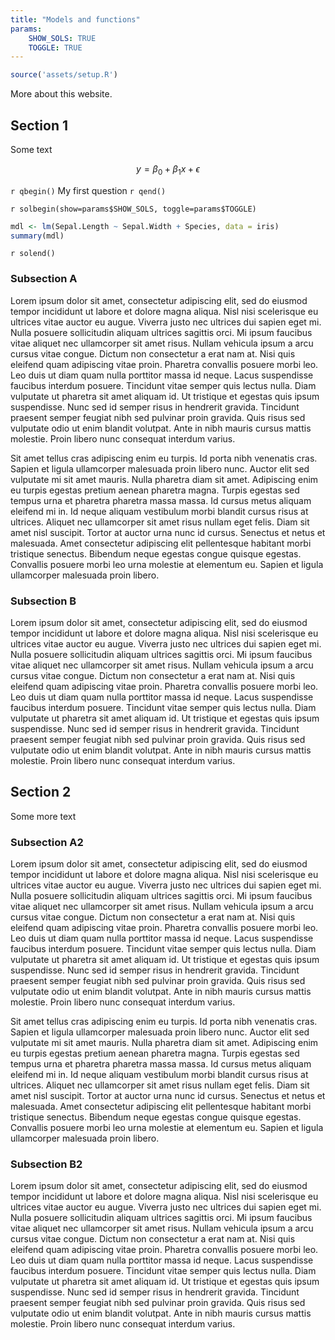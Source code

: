 ```yaml
---
title: "Models and functions"
params: 
    SHOW_SOLS: TRUE
    TOGGLE: TRUE
---
```


```r
source('assets/setup.R')
```

More about this website.


## Section 1

Some text

$$
y = \beta_0 + \beta_1 x + \epsilon
$$

`r qbegin()`
My first question
`r qend()`

`r solbegin(show=params$SHOW_SOLS, toggle=params$TOGGLE)`
```r
mdl <- lm(Sepal.Length ~ Sepal.Width + Species, data = iris)
summary(mdl)
```
`r solend()`


### Subsection A

Lorem ipsum dolor sit amet, consectetur adipiscing elit, sed do eiusmod tempor incididunt ut labore et dolore magna aliqua. Nisl nisi scelerisque eu ultrices vitae auctor eu augue. Viverra justo nec ultrices dui sapien eget mi. Nulla posuere sollicitudin aliquam ultrices sagittis orci. Mi ipsum faucibus vitae aliquet nec ullamcorper sit amet risus. Nullam vehicula ipsum a arcu cursus vitae congue. Dictum non consectetur a erat nam at. Nisi quis eleifend quam adipiscing vitae proin. Pharetra convallis posuere morbi leo. Leo duis ut diam quam nulla porttitor massa id neque. Lacus suspendisse faucibus interdum posuere. Tincidunt vitae semper quis lectus nulla. Diam vulputate ut pharetra sit amet aliquam id. Ut tristique et egestas quis ipsum suspendisse. Nunc sed id semper risus in hendrerit gravida. Tincidunt praesent semper feugiat nibh sed pulvinar proin gravida. Quis risus sed vulputate odio ut enim blandit volutpat. Ante in nibh mauris cursus mattis molestie. Proin libero nunc consequat interdum varius.

Sit amet tellus cras adipiscing enim eu turpis. Id porta nibh venenatis cras. Sapien et ligula ullamcorper malesuada proin libero nunc. Auctor elit sed vulputate mi sit amet mauris. Nulla pharetra diam sit amet. Adipiscing enim eu turpis egestas pretium aenean pharetra magna. Turpis egestas sed tempus urna et pharetra pharetra massa massa. Id cursus metus aliquam eleifend mi in. Id neque aliquam vestibulum morbi blandit cursus risus at ultrices. Aliquet nec ullamcorper sit amet risus nullam eget felis. Diam sit amet nisl suscipit. Tortor at auctor urna nunc id cursus. Senectus et netus et malesuada. Amet consectetur adipiscing elit pellentesque habitant morbi tristique senectus. Bibendum neque egestas congue quisque egestas. Convallis posuere morbi leo urna molestie at elementum eu. Sapien et ligula ullamcorper malesuada proin libero.

### Subsection B

Lorem ipsum dolor sit amet, consectetur adipiscing elit, sed do eiusmod tempor incididunt ut labore et dolore magna aliqua. Nisl nisi scelerisque eu ultrices vitae auctor eu augue. Viverra justo nec ultrices dui sapien eget mi. Nulla posuere sollicitudin aliquam ultrices sagittis orci. Mi ipsum faucibus vitae aliquet nec ullamcorper sit amet risus. Nullam vehicula ipsum a arcu cursus vitae congue. Dictum non consectetur a erat nam at. Nisi quis eleifend quam adipiscing vitae proin. Pharetra convallis posuere morbi leo. Leo duis ut diam quam nulla porttitor massa id neque. Lacus suspendisse faucibus interdum posuere. Tincidunt vitae semper quis lectus nulla. Diam vulputate ut pharetra sit amet aliquam id. Ut tristique et egestas quis ipsum suspendisse. Nunc sed id semper risus in hendrerit gravida. Tincidunt praesent semper feugiat nibh sed pulvinar proin gravida. Quis risus sed vulputate odio ut enim blandit volutpat. Ante in nibh mauris cursus mattis molestie. Proin libero nunc consequat interdum varius.



## Section 2

Some more text

### Subsection A2

Lorem ipsum dolor sit amet, consectetur adipiscing elit, sed do eiusmod tempor incididunt ut labore et dolore magna aliqua. Nisl nisi scelerisque eu ultrices vitae auctor eu augue. Viverra justo nec ultrices dui sapien eget mi. Nulla posuere sollicitudin aliquam ultrices sagittis orci. Mi ipsum faucibus vitae aliquet nec ullamcorper sit amet risus. Nullam vehicula ipsum a arcu cursus vitae congue. Dictum non consectetur a erat nam at. Nisi quis eleifend quam adipiscing vitae proin. Pharetra convallis posuere morbi leo. Leo duis ut diam quam nulla porttitor massa id neque. Lacus suspendisse faucibus interdum posuere. Tincidunt vitae semper quis lectus nulla. Diam vulputate ut pharetra sit amet aliquam id. Ut tristique et egestas quis ipsum suspendisse. Nunc sed id semper risus in hendrerit gravida. Tincidunt praesent semper feugiat nibh sed pulvinar proin gravida. Quis risus sed vulputate odio ut enim blandit volutpat. Ante in nibh mauris cursus mattis molestie. Proin libero nunc consequat interdum varius.

Sit amet tellus cras adipiscing enim eu turpis. Id porta nibh venenatis cras. Sapien et ligula ullamcorper malesuada proin libero nunc. Auctor elit sed vulputate mi sit amet mauris. Nulla pharetra diam sit amet. Adipiscing enim eu turpis egestas pretium aenean pharetra magna. Turpis egestas sed tempus urna et pharetra pharetra massa massa. Id cursus metus aliquam eleifend mi in. Id neque aliquam vestibulum morbi blandit cursus risus at ultrices. Aliquet nec ullamcorper sit amet risus nullam eget felis. Diam sit amet nisl suscipit. Tortor at auctor urna nunc id cursus. Senectus et netus et malesuada. Amet consectetur adipiscing elit pellentesque habitant morbi tristique senectus. Bibendum neque egestas congue quisque egestas. Convallis posuere morbi leo urna molestie at elementum eu. Sapien et ligula ullamcorper malesuada proin libero.

### Subsection B2

Lorem ipsum dolor sit amet, consectetur adipiscing elit, sed do eiusmod tempor incididunt ut labore et dolore magna aliqua. Nisl nisi scelerisque eu ultrices vitae auctor eu augue. Viverra justo nec ultrices dui sapien eget mi. Nulla posuere sollicitudin aliquam ultrices sagittis orci. Mi ipsum faucibus vitae aliquet nec ullamcorper sit amet risus. Nullam vehicula ipsum a arcu cursus vitae congue. Dictum non consectetur a erat nam at. Nisi quis eleifend quam adipiscing vitae proin. Pharetra convallis posuere morbi leo. Leo duis ut diam quam nulla porttitor massa id neque. Lacus suspendisse faucibus interdum posuere. Tincidunt vitae semper quis lectus nulla. Diam vulputate ut pharetra sit amet aliquam id. Ut tristique et egestas quis ipsum suspendisse. Nunc sed id semper risus in hendrerit gravida. Tincidunt praesent semper feugiat nibh sed pulvinar proin gravida. Quis risus sed vulputate odio ut enim blandit volutpat. Ante in nibh mauris cursus mattis molestie. Proin libero nunc consequat interdum varius.

